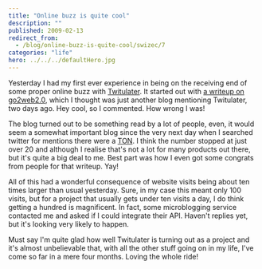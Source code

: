 ```yaml
---
title: "Online buzz is quite cool"
description: ""
published: 2009-02-13
redirect_from:
  - /blog/online-buzz-is-quite-cool/swizec/7
categories: "life"
hero: ../../../defaultHero.jpg
---
```


Yesterday I had my first ever experience in being on the receiving end of some proper online buzz with [Twitulater](http://twitulater.com). It started out with [a writeup on go2web2.0](http://blog.go2web20.net/2009/02/twitulater-is-so-great-why-does-it-have.html), which I thought was just another blog mentioning Twitulater, two days ago. Hey cool, so I commented. How wrong I was!

The blog turned out to be something read by a lot of people, even, it would seem a somewhat important blog since the very next day when I searched twitter for mentions there were a [TON](http://search.twitter.com/search?q=twitulater). I think the number stopped at just over 20 and although I realise that's not a lot for many products out there, but it's quite a big deal to me. Best part was how I even got some congrats from people for that writeup. Yay!

All of this had a wonderful consequence of website visits being about ten times larger than usual yesterday. Sure, in my case this meant only 100 visits, but for a project that usually gets under ten visits a day, I do think getting a hundred is magnificent. In fact, some microblogging service contacted me and asked if I could integrate their API. Haven't replies yet, but it's looking very likely to happen.

Must say I'm quite glad how well Twitulater is turning out as a project and it's almost unbelievable that, with all the other stuff going on in my life, I've come so far in a mere four months. Loving the whole ride!
